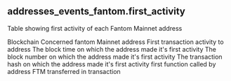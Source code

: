 ## addresses_events_fantom.first_activity 
Table showing first activity of each Fantom Mainnet address

<ParamField path="blockchain">
Blockchain
</ParamField>
<ParamField path="address">
Concerned fantom Mainnet address
</ParamField>
<ParamField path="first_activity_to">
First transaction activity to address
</ParamField>
<ParamField path="first_block_time">
The block time on which the address made it&#x27;s first activity
</ParamField>
<ParamField path="first_block_number">
The block number on which the address made it&#x27;s first activity
</ParamField>
<ParamField path="first_tx_hash">
The transaction hash on which the address made it&#x27;s first activity
</ParamField>
<ParamField path="first_function">
first function called by address
</ParamField>
<ParamField path="first_ftm_transferred">
FTM transferred in transaction
</ParamField>
